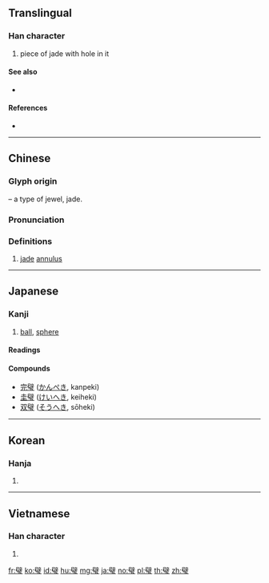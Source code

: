 {{character info/new}}
{{also|壁}}
==Translingual==

===Han character===
{{Han char|rn=96|rad=玉|as=13|sn=17|four=70103|canj=SJMGI}}

# piece of jade with hole in it

====See also====
* {{l|mul|壁}} <!-- visually similar, sometimes confused (in Japan) -->

====References====
* {{Han ref|kx=0742.290|dkj=21269|dj=1151.350|hdz=21142.160|uh=74A7|ud=29863|bh=C27A|bd=49786}}

----

==Chinese==
{{zh-forms}}

===Glyph origin===
{{Han etym}}
{{Han compound|辟|玉|t2=jewel|ls=psc|c1=p|c2=s}} – a type of jewel, jade.

===Pronunciation===
{{zh-pron
|m=bì
|c=bik3,bik1
|h=pfs=
|md=
|mn=
|w=
|mc=y
|oc=y
|cat=
}}

===Definitions===
{{zh-hanzi}}

# [[jade]] [[annulus]]

----

==Japanese==

===Kanji===
{{ja-kanji|grade=|rs=玉13}}

# [[ball]], [[sphere]]

====Readings====
{{ja-readings
|goon=[[ひゃく]] (hyaku)
|kanon=[[へき]] (heki)
|kun=[[たま]] (tama)
}}

====Compounds====
{{der-top|Compounds}}
* [[完璧]] ([[かんぺき]], kanpeki)
* [[圭璧]] ([[けいへき]], keiheki)
* [[双璧]] ([[そうへき]], sōheki)
{{der-bottom}}

----

==Korean==

===Hanja===
{{ko-hanja|hangeul=벽|eumhun=|rv=byeok|mr=pyŏk|y=pyek}}

# {{defn|lang=ko|sort=玉13}}

----

==Vietnamese==

===Han character===
{{vi-hantu|[[bích]], [[bệch]], [[bịch]], [[vách]]|rs=玉13}}

# {{defn|lang=vi|sort=玉13}}

[[fr:璧]]
[[ko:璧]]
[[id:璧]]
[[hu:璧]]
[[mg:璧]]
[[ja:璧]]
[[no:璧]]
[[pl:璧]]
[[th:璧]]
[[zh:璧]]